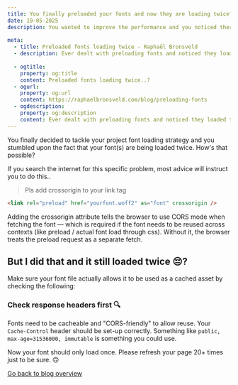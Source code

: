 ```yaml
---
title: You finally preloaded your fonts and now they are loading twice?! What the ..?
date: 19-05-2025
description: You wanted to improve the performance and you noticed there were 2 network calls.. what the..?
  
meta:
  - title: Preloaded fonts loading twice - Raphaël Bronsveld
  - description: Ever dealt with preloading fonts and noticed they loaded twice? Here's why.
  
  - ogtitle:
    property: og:title
    content: Preloaded fonts loading twice..?
  - ogurl:
    property: og:url
    content: https://raphaelbronsveld.com/blog/preloading-fonts
  - ogdescription:
    property: og:description
    content: Ever dealt with preloading fonts and noticed they loaded twice? Here's why.
---
```


You finally decided to tackle your project font loading strategy and you stumbled upon the fact that your font(s) are being loaded twice. How's that possible?

If you search the internet for this specific problem, most advice will instruct you to do this..

> Pls add crossorigin to your link tag

```html
<link rel="preload" href="yourfont.woff2" as="font" crossorigin />
```

Adding the crossorigin attribute tells the browser to use CORS mode when fetching the font — which is required if the font needs to be reused across contexts (like preload / actual font load through css). Without it, the browser treats the preload request as a separate fetch.

## But I did that and it still loaded twice 😔?
Make sure your font file actually allows it to be used as a cached asset by checking the following:

### Check response headers first 🔍

Fonts need to be cacheable and "CORS-friendly" to allow reuse. Your `Cache-Control` header should be set-up correctly. Something like `public, max-age=31536000, immutable` is something you could use.

Now your font should only load once. Please refresh your page 20+ times just to be sure. 🙃

[Go back to blog overview](/blog)
